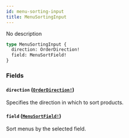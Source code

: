 ```yaml
---
id: menu-sorting-input
title: MenuSortingInput
---
```


No description

```graphql
type MenuSortingInput {
  direction: OrderDirection!
  field: MenuSortField!
}
```

### Fields

#### `direction` ([`OrderDirection!`](/docs/developer/api-reference/enums/order-direction))

Specifies the direction in which to sort products.

#### `field` ([`MenuSortField!`](/docs/developer/api-reference/enums/menu-sort-field))

Sort menus by the selected field.
